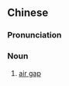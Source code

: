 {{also|网闸}}
==Chinese==
{{zh-forms|s=网闸}}

===Pronunciation===
{{zh-pron
|m=wǎngzhá
|cat=n
}}

===Noun===
{{zh-noun}}

# {{lb|zh|computing|Internet}} [[air gap]]